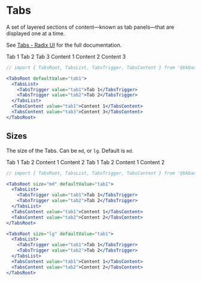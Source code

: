 
# Tabs

A set of layered sections of content—known as tab panels—that are displayed one at a time.

See [Tabs - Radix UI](https://www.radix-ui.com/docs/primitives/components/tabs/) for the full documentation.

<div className="docs-container">
  <TabsRoot defaultValue="tab1">
    <TabsList>
      <TabsTrigger value="tab1">Tab 1</TabsTrigger>
      <TabsTrigger value="tab2">Tab 2</TabsTrigger>
      <TabsTrigger value="tab3">Tab 3</TabsTrigger>
    </TabsList>
    <TabsContent value="tab1">Content 1</TabsContent>
    <TabsContent value="tab2">Content 2</TabsContent>
    <TabsContent value="tab3">Content 3</TabsContent>
  </TabsRoot>
</div>

```jsx copy
// import { TabsRoot, TabsList, TabsTrigger, TabsContent } from '@bkbank/ui'

<TabsRoot defaultValue="tab1">
  <TabsList>
    <TabsTrigger value="tab1">Tab 1</TabsTrigger>
    <TabsTrigger value="tab2">Tab 2</TabsTrigger>
  </TabsList>
  <TabsContent value="tab1">Content 1</TabsContent>
  <TabsContent value="tab3">Content 3</TabsContent>
</TabsRoot>
```

## Sizes

The size of the Tabs. Can be `md`, or `lg`. Default is `md`.

<div className="docs-container">
  <TabsRoot defaultValue="tab1">
    <TabsList>
      <TabsTrigger value="tab1">Tab 1</TabsTrigger>
      <TabsTrigger value="tab2">Tab 2</TabsTrigger>
    </TabsList>
    <TabsContent value="tab1">Content 1</TabsContent>
    <TabsContent value="tab2">Content 2</TabsContent>
  </TabsRoot>

  <TabsRoot size="lg" defaultValue="tab1">
    <TabsList>
      <TabsTrigger value="tab1">Tab 1</TabsTrigger>
      <TabsTrigger value="tab2">Tab 2</TabsTrigger>
    </TabsList>
    <TabsContent value="tab1">Content 1</TabsContent>
    <TabsContent value="tab2">Content 2</TabsContent>
  </TabsRoot>
</div>

```jsx copy {3, 12}
// import { TabsRoot, TabsList, TabsTrigger, TabsContent } from '@bkbank/ui'

<TabsRoot size="md" defaultValue="tab1">
  <TabsList>
    <TabsTrigger value="tab1">Tab 1</TabsTrigger>
    <TabsTrigger value="tab2">Tab 2</TabsTrigger>
  </TabsList>
  <TabsContent value="tab1">Content 1</TabsContent>
  <TabsContent value="tab2">Content 2</TabsContent>
</TabsRoot>

<TabsRoot size="lg" defaultValue="tab1">
  <TabsList>
    <TabsTrigger value="tab1">Tab 1</TabsTrigger>
    <TabsTrigger value="tab2">Tab 2</TabsTrigger>
  </TabsList>
  <TabsContent value="tab1">Content 1</TabsContent>
  <TabsContent value="tab2">Content 2</TabsContent>
</TabsRoot>
```
